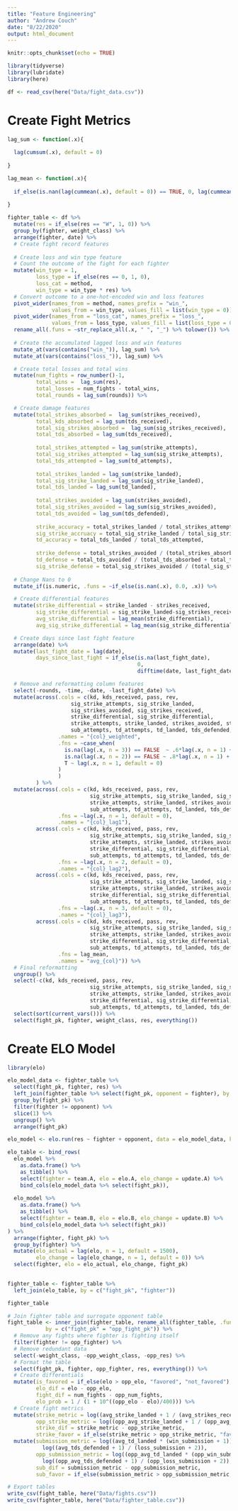 ```yaml
---
title: "Feature Engineering"
author: "Andrew Couch"
date: "8/22/2020"
output: html_document
---
```


```r
knitr::opts_chunk$set(echo = TRUE)
```

```r
library(tidyverse)
library(lubridate)
library(here)

df <- read_csv(here("Data/fight_data.csv"))
```

# Create Fight Metrics
```r
lag_sum <- function(.x){
  
  lag(cumsum(.x), default = 0)
  
}

lag_mean <- function(.x){
  
  if_else(is.nan(lag(cummean(.x), default = 0)) == TRUE, 0, lag(cummean(.x), default = 0)) 
  
}

fighter_table <- df %>% 
  mutate(res = if_else(res == "W", 1, 0)) %>% 
  group_by(fighter, weight_class) %>% 
  arrange(fighter, date) %>% 
  # Create fight record features 
  
  # Create loss and win type feature
  # Count the outcome of the fight for each fighter
  mutate(win_type = 1,
         loss_type = if_else(res == 0, 1, 0),
         loss_cat = method,
         win_type = win_type * res) %>% 
  # Convert outcome to a one-hot-encoded win and loss features 
  pivot_wider(names_from = method, names_prefix = "win_", 
              values_from = win_type, values_fill = list(win_type = 0)) %>% 
  pivot_wider(names_from = "loss_cat", names_prefix = "loss_", 
              values_from = loss_type, values_fill = list(loss_type = 0)) %>% 
  rename_all(.funs = ~str_replace_all(.x, " ", "_") %>% tolower()) %>% 
  
  # Create the accumulated lagged loss and win features 
  mutate_at(vars(contains("win_")), lag_sum) %>% 
  mutate_at(vars(contains("loss_")), lag_sum) %>% 

  # Create total losses and total wins 
  mutate(num_fights = row_number()-1,
         total_wins =  lag_sum(res),
         total_losses = num_fights - total_wins,
         total_rounds = lag_sum(rounds)) %>% 

  # Create damage features 
  mutate(total_strikes_absorbed =  lag_sum(strikes_received),
         total_kds_absorbed = lag_sum(tds_received),
         total_sig_strikes_absorbed =  lag_sum(sig_strikes_received),
         total_tds_absorbed = lag_sum(tds_received),
         
         total_strikes_attempted = lag_sum(strike_attempts),
         total_sig_strikes_attempted = lag_sum(sig_strike_attempts),
         total_tds_attempted = lag_sum(td_attempts),
         
         total_strikes_landed = lag_sum(strike_landed),
         total_sig_strike_landed = lag_sum(sig_strike_landed),
         total_tds_landed = lag_sum(td_landed),
         
         total_strikes_avoided = lag_sum(strikes_avoided),
         total_sig_strikes_avoided = lag_sum(sig_strikes_avoided),
         total_tds_avoided = lag_sum(tds_defended),
         
         strike_accuracy = total_strikes_landed / total_strikes_attempted,
         sig_strike_accruacy = total_sig_strike_landed / total_sig_strikes_attempted,
         td_accuracy = total_tds_landed / total_tds_attempted,
         
         strike_defense = total_strikes_avoided / (total_strikes_absorbed + total_strikes_avoided),
         td_defense = total_tds_avoided / (total_tds_absorbed + total_tds_avoided),
         sig_strike_defense = total_sig_strikes_avoided / (total_sig_strikes_absorbed + total_sig_strikes_avoided)) %>% 
  
  # Change Nans to 0 
  mutate_if(is.numeric, .funs = ~if_else(is.nan(.x), 0.0, .x)) %>% 

  # Create differential features 
  mutate(strike_differential = strike_landed - strikes_received,
         sig_strike_differential = sig_strike_landed-sig_strikes_received,
         avg_strike_differential = lag_mean(strike_differential),
         avg_sig_strike_differential = lag_mean(sig_strike_differential)) %>% 

  # Create days since last fight feature
  arrange(date) %>% 
  mutate(last_fight_date = lag(date),
         days_since_last_fight = if_else(is.na(last_fight_date), 
                                         0, 
                                         difftime(date, last_fight_date, units = "days") %>% as.numeric())) %>% 

  # Remove and reformatting column features
  select(-rounds, -time, -date, -last_fight_date) %>%
  mutate(across(.cols = c(kd, kds_received, pass, rev, 
                    sig_strike_attempts, sig_strike_landed, 
                    sig_strikes_avoided, sig_strikes_received, 
                    strike_differential, sig_strike_differential,
                    strike_attempts, strike_landed, strikes_avoided, strikes_received, 
                    sub_attempts, td_attempts, td_landed, tds_defended, tds_received),
                .names = "{col}_weighted",
                .fns = ~case_when(
                  is.na(lag(.x, n = 3)) == FALSE  ~ .6*lag(.x, n = 1) + .3*lag(.x, n = 2) + .1*lag(.x, n = 3),
                  is.na(lag(.x, n = 2)) == FALSE ~ .8*lag(.x, n = 1) + .2*lag(.x, n = 2),
                  T ~ lag(.x, n = 1, default = 0)
                )
                )
         ) %>% 
  mutate(across(.cols = c(kd, kds_received, pass, rev, 
                          sig_strike_attempts, sig_strike_landed, sig_strikes_avoided, sig_strikes_received, 
                          strike_attempts, strike_landed, strikes_avoided, strikes_received, 
                          sub_attempts, td_attempts, td_landed, tds_defended,tds_received),
                .fns = ~lag(.x, n = 1, default = 0),
                .names = "{col}_lag1"),
         across(.cols = c(kd, kds_received, pass, rev, 
                          sig_strike_attempts, sig_strike_landed, sig_strikes_avoided, sig_strikes_received, 
                          strike_attempts, strike_landed, strikes_avoided, strikes_received, 
                          strike_differential, sig_strike_differential,
                          sub_attempts, td_attempts, td_landed, tds_defended,tds_received),
                .fns = ~lag(.x, n = 2, default = 0),
                .names = "{col}_lag2"),
         across(.cols = c(kd, kds_received, pass, rev, 
                          sig_strike_attempts, sig_strike_landed, sig_strikes_avoided, sig_strikes_received, 
                          strike_attempts, strike_landed, strikes_avoided, strikes_received, 
                          strike_differential, sig_strike_differential,
                          sub_attempts, td_attempts, td_landed, tds_defended, tds_received),
                .fns = ~lag(.x, n = 3, default = 0),
                .names = "{col}_lag3"),
         across(.cols = c(kd, kds_received, pass, rev, 
                          sig_strike_attempts, sig_strike_landed, sig_strikes_avoided, sig_strikes_received, 
                          strike_attempts, strike_landed, strikes_avoided, strikes_received, 
                          strike_differential, sig_strike_differential,
                          sub_attempts, td_attempts, td_landed, tds_defended, tds_received), 
                .fns = lag_mean, 
                .names = "avg_{col}")) %>% 
  # Final reformatting 
  ungroup() %>% 
  select(-c(kd, kds_received, pass, rev, 
                          sig_strike_attempts, sig_strike_landed, sig_strikes_avoided, sig_strikes_received, 
                          strike_attempts, strike_landed, strikes_avoided, strikes_received, 
                          strike_differential, sig_strike_differential,
                          sub_attempts, td_attempts, td_landed, tds_defended, tds_received)) %>% 
  select(sort(current_vars())) %>% 
  select(fight_pk, fighter, weight_class, res, everything())  
```



# Create ELO Model
```r
library(elo)

elo_model_data <- fighter_table %>% 
  select(fight_pk, fighter, res) %>% 
  left_join(fighter_table %>% select(fight_pk, opponent = fighter), by = "fight_pk") %>% 
  group_by(fight_pk) %>% 
  filter(fighter != opponent) %>% 
  slice(1) %>% 
  ungroup() %>% 
  arrange(fight_pk) 

elo_model <- elo.run(res ~ fighter + opponent, data = elo_model_data, k = 25)

elo_table <- bind_rows(
  elo_model %>% 
    as.data.frame() %>% 
    as_tibble() %>% 
    select(fighter = team.A, elo = elo.A, elo_change = update.A) %>% 
    bind_cols(elo_model_data %>% select(fight_pk)),
  
  elo_model %>% 
    as.data.frame() %>% 
    as_tibble() %>% 
    select(fighter = team.B, elo = elo.B, elo_change = update.B) %>% 
    bind_cols(elo_model_data %>% select(fight_pk))
) %>% 
  arrange(fighter, fight_pk) %>% 
  group_by(fighter) %>% 
  mutate(elo_actual = lag(elo, n = 1, default = 1500),
         elo_change = lag(elo_change, n = 1, default = 0)) %>% 
  select(fighter, elo = elo_actual, elo_change, fight_pk)
  

fighter_table <- fighter_table %>% 
  left_join(elo_table, by = c("fight_pk", "fighter")) 

fighter_table
```


```r
# Join fighter table and surrogate opponent table
fight_table <- inner_join(fighter_table, rename_all(fighter_table, .funs = ~paste0("opp_", .x)), 
            by = c("fight_pk" = "opp_fight_pk")) %>% 
  # Remove any fights where fighter is fighting itself
  filter(fighter != opp_fighter) %>% 
  # Remove redundant data 
  select(-weight_class, -opp_weight_class, -opp_res) %>% 
  # Format the table 
  select(fight_pk, fighter, opp_fighter, res, everything()) %>% 
  # Create differentials
  mutate(is_favored = if_else(elo > opp_elo, "favored", "not_favored"),
         elo_dif = elo - opp_elo,
         fight_dif = num_fights - opp_num_fights,
         elo_prob = 1 / (1 + 10^((opp_elo - elo)/400))) %>% 
  # Create fight metrics
  mutate(strike_metric = log((avg_strike_landed + 1 / (avg_strikes_received + 2)))*`win_ko/tko`,
         opp_strike_metric = log((opp_avg_strike_landed + 1 / (opp_avg_strikes_received + 2)))*`opp_win_ko/tko`,
         strike_dif = strike_metric - opp_strike_metric,
         strike_favor = if_else(strike_metric > opp_strike_metric, "favored", "unfavored")) %>%
  mutate(submission_metric = log((avg_td_landed * (win_submission + 1)) + 1) + 
           log((avg_tds_defended + 1) / (loss_submission + 2)),
         opp_submission_metric = log((opp_avg_td_landed * (opp_win_submission + 1)) + 1) + 
           log((opp_avg_tds_defended + 1) / (opp_loss_submission + 2)),
         sub_dif = submission_metric - opp_submission_metric,
         sub_favor = if_else(submission_metric > opp_submission_metric, "favored", "unfavored"))
```

```r
# Export tables 
write_csv(fight_table, here("Data/fights.csv"))
write_csv(fighter_table, here("Data/fighter_table.csv"))
```